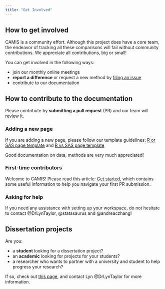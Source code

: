 ```yaml
---
title: "Get Involved"
---
```


## How to get involved

CAMIS is a community effort. Although this project does have a core team, the endeavor of tracking all these comparisons will fail without community contributions. We appreciate all contributions, big or small!

You can get involved in the following ways:

-   join our monthly online meetings
-   **report a difference** or request a new method by [filing an issue](https://github.com/PSIAIMS/CAMIS/issues/)
-   contribute to our documentation

## How to contribute to the documentation

Please contribute by **submitting a pull request** (PR) and our team will review it.

### Adding a new page

If you are adding a new page, please follow our template guidelines: [R or SAS page template](https://github.com/PSIAIMS/CAMIS/blob/main/templates/template.qmd) and [R vs SAS page template](https://github.com/PSIAIMS/CAMIS/blob/main/templates/RvsSAS_template.qmd)

Good documentation on data, methods are very much appreciated!

### First-time contributors

Welcome to CAMIS! Please read this article: [Get started](get_started.qmd), which contains some useful information to help you navigate your first PR submission.

### Asking for help

If you need any assistance with setting up your workspace, do not hesitate to contact @DrLynTaylor, @statasaurus and @andreaczhang!

## Dissertation projects

Are you:

-   a **student** looking for a dissertation project?
-   an **academic** looking for projects for your students?
-   a researcher who wants to partner with a university and student to help progress your research?

If so, check out [this page](https://psiaims.github.io/CAMIS/publication/dissertation.html), and contact Lyn @DrLynTaylor for more information.
